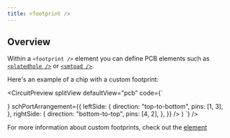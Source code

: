 ```yaml
---
title: <footprint />
---
```


## Overview

Within a `<footprint />` element you can define PCB elements such as [`<platedhole />`](../footprints/platedhole.mdx)
or [`<smtpad />`](../footprints/smtpad.mdx).

Here's an example of a chip with a custom footprint:

<CircuitPreview splitView defaultView="pcb" code={`

  <board width="10mm" height="10mm">
    <chip
      name="U1"
      footprint={
        <footprint>
          <platedhole
            portHints={["4"]}
            pcbX="3.2499299999998357mm"
            pcbY="-2.249932000000058mm"
            outerDiameter="1.9999959999999999mm"
            holeDiameter="1.3000228mm"
            shape="circle"
          />
          <platedhole
            portHints={["2"]}
            pcbX="3.2499299999998357mm"
            pcbY="2.249932000000058mm"
            outerDiameter="1.9999959999999999mm"
            holeDiameter="1.3000228mm"
            shape="circle"
          />
          <platedhole
            portHints={["1"]}
            pcbX="-3.2499299999999494mm"
            pcbY="2.249932000000058mm"
            outerDiameter="1.9999959999999999mm"
            holeDiameter="1.3000228mm"
            shape="circle"
          />
          <platedhole
            portHints={["3"]}
            pcbX="-3.2499299999999494mm"
            pcbY="-2.249932000000058mm"
            outerDiameter="1.9999959999999999mm"
            holeDiameter="1.3000228mm"
            shape="circle"
          />
          <silkscreenpath
            route={[
              { x: -2.2743160000001126, y: -2.999994000000015 },
              { x: 2.274315999999999, y: -2.999994000000015 },
            ]}
          />
          <silkscreenpath
            route={[
              { x: -2.999994000000129, y: 1.0999978000000965 },
              { x: -2.999994000000129, y: -0.999998000000005 },
            ]}
          />
          <silkscreenpath
            route={[
              { x: 3.0999937999998792, y: 1.0279888000000028 },
              { x: 3.0999937999998792, y: -1.0999977999999828 },
            ]}
          />
          <silkscreenpath
            route={[
              { x: -1.99999600000001, y: 2.999994000000015 },
              { x: 2.274315999999999, y: 2.999994000000015 },
            ]}
          />
        </footprint>
      }
      schPortArrangement={{
        leftSide: {
          direction: "top-to-bottom",
          pins: [1, 3],
        },
        rightSide: {
          direction: "bottom-to-top",
          pins: [4, 2],
        },
      }}
    />
  </board>
)
`} />

For more information about custom footprints, check out the [<footprint /> element](./footprint.mdx)
